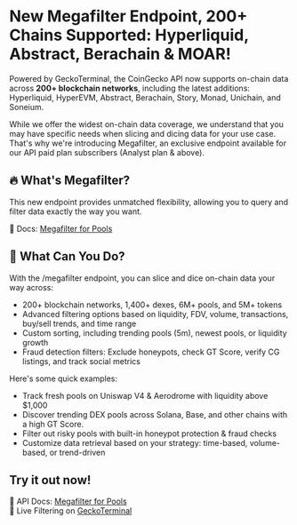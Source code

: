 # New Megafilter Endpoint,  200+ Chains Supported: Hyperliquid, Abstract, Berachain & MOAR!

Powered by GeckoTerminal, the CoinGecko API now supports on-chain data across **200+ blockchain networks**, including the latest additions: Hyperliquid, HyperEVM, Abstract, Berachain, Story, Monad, Unichain, and Soneium.

While we offer the widest on-chain data coverage, we understand that you may have specific needs when slicing and dicing data for your use case. That's why we're introducing Megafilter, an exclusive endpoint available for our API paid plan subscribers (Analyst plan & above).

## 🔥 What's Megafilter?

This new endpoint provides unmatched flexibility, allowing you to query and filter data exactly the way you want.

🔗 Docs: [Megafilter for Pools](https://docs.coingecko.com/reference/pools-megafilter) 


## 👀 What Can You Do?

With the /megafilter endpoint, you can slice and dice on-chain data your way across:

* 200+ blockchain networks, 1,400+ dexes, 6M+ pools, and 5M+ tokens
* Advanced filtering options based on liquidity, FDV, volume, transactions, buy/sell trends, and time range
* Custom sorting, including trending pools (5m), newest pools, or liquidity growth
* Fraud detection filters: Exclude honeypots, check GT Score, verify CG listings, and track social metrics

Here's some quick examples: 

* Track fresh pools on Uniswap V4 & Aerodrome with liquidity above $1,000
* Discover trending DEX pools across Solana, Base, and other chains with a high GT Score.
* Filter out risky pools with built-in honeypot protection & fraud checks
* Customize data retrieval based on your strategy: time-based, volume-based, or trend-driven

## Try it out now!

🚀 API Docs: [Megafilter for Pools](https://docs.coingecko.com/reference/pools-megafilter)\
🔗 Live Filtering on [GeckoTerminal](https://www.geckoterminal.com/)